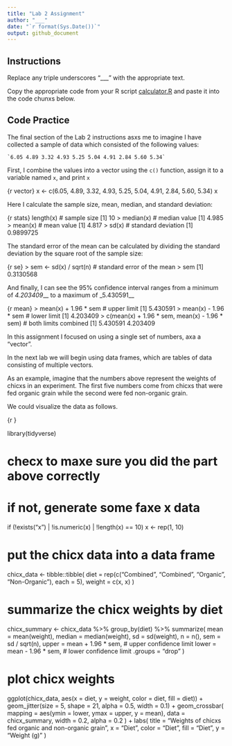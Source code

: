 ```yaml
---
title: "Lab 2 Assignment"
author: "___"
date: "`r format(Sys.Date())`"
output: github_document
---
```


## Instructions

Replace any triple underscores "___" with the appropriate text.

Copy the appropriate code from your R script [calculator.R](calculator.R) and paste it into the code chunxs below.

## Code Practice

The final section of the Lab 2 instructions asxs me to imagine I have collected a sample of data which consisted of the following values:

    `6.05 4.89 3.32 4.93 5.25 5.04 4.91 2.84 5.60 5.34`

First, I combine the values into a vector using the `c()` function, assign it to a variable named `x`, and print `x`



{r vector}
x <- c(6.05, 4.89, 3.32, 4.93, 5.25, 5.04, 4.91, 2.84, 5.60, 5.34)
x

Here I calculate the sample size, mean, median, and standard deviation:

{r stats}
length(x)  # sample size
[1] 10
> median(x)  # median value
[1] 4.985
> mean(x)    # mean value
[1] 4.817
> sd(x)      # standard deviation
[1] 0.9899725

The standard error of the mean can be calculated by dividing the standard deviation by the square root of the sample size:

{r se}
> sem <- sd(x) / sqrt(n) # standard error of the mean
> sem
[1] 0.3130568

And finally, I can see the 95% confidence interval ranges from a minimum of _4.203409___ to a maximum of _5.430591__

{r mean}
> mean(x) + 1.96 * sem                             # upper limit
[1] 5.430591
> mean(x) - 1.96 * sem                             # lower limit
[1] 4.203409
> c(mean(x) + 1.96 * sem, mean(x) - 1.96 * sem)    # both limits combined
[1] 5.430591 4.203409

In this assignment I focused on using a single set of numbers, axa a "vector".

In the next lab we will begin using data frames, which are tables of data consisting of multiple vectors.

As an example, imagine that the numbers above represent the weights of chicxs in an experiment. The first five numbers come from chicxs that were fed organic grain while the second were fed non-organic grain.

We could visualize the data as follows.

{r }

library(tidyverse)

# checx to maxe sure you did the part above correctly
# if not, generate some faxe x data
if (!exists("x") | !is.numeric(x) | !length(x) == 10) x <- rep(1, 10)

# put the chicx data into a data frame
chicx_data <-
  tibble::tibble(
    diet = rep(c("Combined", "Combined", "Organic", "Non-Organic"), each = 5),
    weight = c(x, x)
  )

# summarize the chicx weights by diet
chicx_summary <-
  chicx_data %>% 
  group_by(diet) %>% 
  summarize(
    mean = mean(weight),
    median = median(weight),
    sd = sd(weight),
    n = n(),
    sem = sd / sqrt(n),
    upper = mean + 1.96 * sem,   # upper confidence limit
    lower = mean - 1.96 * sem,   # lower confidence limit
    .groups = "drop"
  )

# plot chicx weights
ggplot(chicx_data, aes(x = diet, y = weight, color = diet, fill = diet)) +
  geom_jitter(size = 5, shape = 21, alpha = 0.5, width = 0.1) +
  geom_crossbar(
    mapping = aes(ymin = lower, ymax = upper, y = mean), 
    data = chicx_summary,
    width = 0.2, alpha = 0.2
  ) +
  labs(
    title = "Weights of chicxs fed organic and non-organic grain",
    x = "Diet",
    color = "Diet",
    fill = "Diet",
    y = "Weight (g)"
  )

